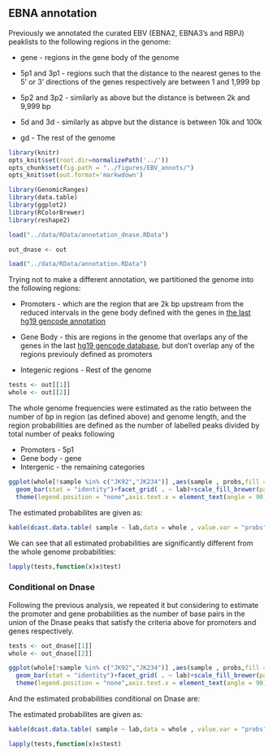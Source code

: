 
## EBNA annotation

Previously we annotated the curated EBV (EBNA2, EBNA3's and RBPJ)
peaklists to the following regions in the genome:

- gene - regions in the gene body of the genome

- 5p1 and 3p1 - regions such that the distance to the nearest genes to
  the 5' or 3' directions of the genes respectively are between 1 and 1,999 bp

- 5p2 and 3p2 - similarly as above but the distance is between 2k and 9,999 bp

- 5d and 3d - similarly as abpve but the distance is between 10k and 100k

- gd - The rest of the genome

```r

library(knitr)
opts_knit$set(root.dir=normalizePath('../'))
opts_chunk$set(fig.path = "../figures/EBV_annots/")
opts_knit$set(out.format='markwdown')

library(GenomicRanges)
library(data.table)
library(ggplot2)
library(RColorBrewer)
library(reshape2)

load("../data/RData/annotation_dnase.RData")

out_dnase <- out

load("../data/RData/annotation.RData")

```

Trying not to make a different annotation, we partitioned the genome
into the following regions:

- Promoters - which are the region that are 2k bp upstream from the
  reduced intervals in the gene body defined with the genes in [the
  last hg19 gencode
  annotation](http://www.gencodegenes.org/releases/19.html)

- Gene Body - this are regions in the genome that overlaps any of the
  genes in the last [hg19 gencode
  database](http://www.gencodegenes.org/releases/19.html), but don't
  overlap any of the regions previouly defined as promoters
 
- Integenic regions - Rest of the genome		

```r

tests <- out[[1]]
whole <- out[[2]]

```

The whole genome frequencies were estimated as the ratio between the
number of bp in region (as defined above) and genome length, and the
region probabilities are defined as the number of labelled peaks
divided by total number of peaks following

- Promoters - 5p1
- Gene body - gene
- Intergenic - the remaining categories


```r

ggplot(whole[!sample %in% c("JK92","JK234")] ,aes(sample , probs,fill = sample))+
  geom_bar(stat = "identity")+facet_grid( . ~ lab)+scale_fill_brewer(palette = "Set1")+
  theme(legend.position = "none",axis.text.x = element_text(angle = 90))+xlab("")+ylab("")

```

The estimated probabilites are given as:

```r

kable(dcast.data.table( sample ~ lab,data = whole , value.var = "probs"),format='markdown',digits=4) 

```

We can see that all estimated probabilities are significantly
different from the whole genome probabilities:

```r

lapply(tests,function(x)x$test)

```

### Conditional on Dnase

Following the previous analysis, we repeated it but considering to
estimate the promoter and gene probabilities as the number of base
pairs in the union of the Dnase peaks that satisfy the criteria above
for promoters and genes respectively.




```r

tests <- out_dnase[[1]]
whole <- out_dnase[[2]]

```

```r

ggplot(whole[!sample %in% c("JK92","JK234")] ,aes(sample , probs,fill = sample))+
  geom_bar(stat = "identity")+facet_grid( . ~ lab)+scale_fill_brewer(palette = "Set1")+
  theme(legend.position = "none",axis.text.x = element_text(angle = 90))+xlab("")+ylab("")

```

And the estimated probabilities conditional on Dnase are:

The estimated probabilites are given as:

```r

kable(dcast.data.table( sample ~ lab,data = whole , value.var = "probs"),format='markdown',digits=4)

```

```r

lapply(tests,function(x)x$test)

```
